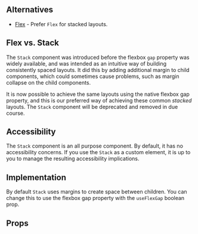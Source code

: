 
<Meta of={Stories} />

<DocsHeader componentName="Stack" stories={Stories} themeProviderRequired />

<Canvas of={Stories.Workshop} />

## Alternatives

- [Flex](?path=/docs/components-flex--documentation) - Prefer `Flex` for stacked layouts.

## Flex vs. Stack

The `Stack` component was introduced before the flexbox `gap` property was
widely available, and was intended as an intuitive way of building consistently
spaced layouts. It did this by adding additional margin to child components,
which could sometimes cause problems, such as margin collapse on the child
components.

It is now possible to achieve the same layouts using the native flexbox gap
property, and this is our preferred way of achieving these common _stacked_
layouts. The `Stack` component will be deprecated and removed in due course.

## Accessibility

The `Stack` component is an all purpose component. By default, it has no
accessibility concerns. If you use the `Stack` as a custom element, it is up to
you to manage the resulting accessibility implications.

## Implementation

By default `Stack` uses margins to create space between children. You can
change this to use the flexbox gap property with the `useFlexGap` boolean
prop.

## Props

<ArgTypes of={Stories} />

